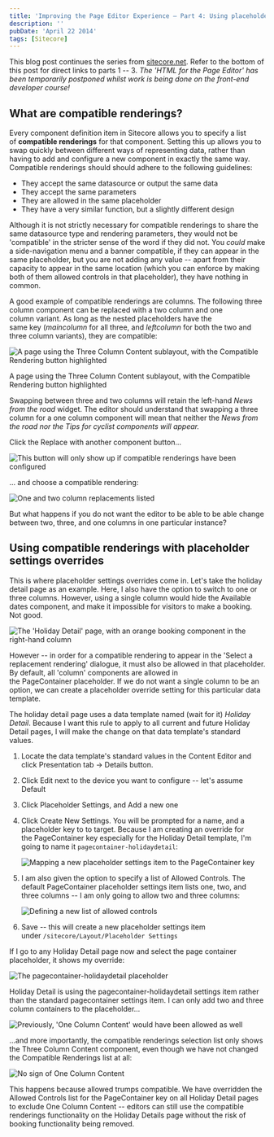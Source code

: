 ```yaml
---
title: 'Improving the Page Editor Experience – Part 4: Using placeholder settings overrides to change availability of compatible renderings'
description: ''
pubDate: 'April 22 2014'
tags: [Sitecore]
---
```


This blog post continues the series from [sitecore.net](https://www.sitecore.net/Community/Technical-Blogs/Martina-Welander-Sitecore-Blog.aspx). Refer to the bottom of this post for direct links to parts 1 -- 3. *The 'HTML for the Page Editor' has been temporarily postponed whilst work is being done on the front-end developer course!*

## What are compatible renderings?

Every component definition item in Sitecore allows you to specify a list of **compatible renderings** for that component. Setting this up allows you to swap quickly between different ways of representing data, rather than having to add and configure a new component in exactly the same way. Compatible renderings should should adhere to the following guidelines:

-   They accept the same datasource or output the same data
-   They accept the same parameters
-   They are allowed in the same placeholder
-   They have a very similar function, but a slightly different design

Although it is not strictly necessary for compatible renderings to share the same datasource type and rendering parameters, they would not be 'compatible' in the stricter sense of the word if they did not. You *could* make a side-navigation menu and a banner compatible, if they can appear in the same placeholder, but you are not adding any value -- apart from their capacity to appear in the same location (which you can enforce by making both of them allowed controls in that placeholder), they have nothing in common.

A good example of compatible renderings are columns. The following three column component can be replaced with a two column and one column variant. As long as the nested placeholders have the same key (*maincolumn* for all three, and *leftcolumn* for both the two and three column variants), they are compatible:

![A page using the Three Column Content sublayout, with the Compatible Rendering button highlighted](./images/2014/pe-1.png)

A page using the Three Column Content sublayout, with the Compatible Rendering button highlighted

Swapping between three and two columns will retain the left-hand *News from the road* widget. The editor should understand that swapping a three column for a one column component will mean that neither the *News from the road nor the *Tips for cyclist components will appear.**

Click the Replace with another component button...

![This button will only show up if compatible renderings have been configured](./images/2014/pe-v.png)

... and choose a compatible rendering:

![One and two column replacements listed](./images/2014/pe-2.png)

But what happens if you do not want the editor to be able to be able change between two, three, and one columns in one particular instance?

## Using compatible renderings with placeholder settings overrides

This is where placeholder settings overrides come in. Let's take the holiday detail page as an example. Here, I also have the option to switch to one or three columns. However, using a single column would hide the Available dates component, and make it impossible for visitors to make a booking. Not good.

![The 'Holiday Detail' page, with an orange booking component in the right-hand column](./images/2014/pe-3.png)

However -- in order for a compatible rendering to appear in the 'Select a replacement rendering' dialogue, it must also be allowed in that placeholder. By default, all 'column' components are allowed in the PageContainer placeholder. If we do not want a single column to be an option, we can create a placeholder override setting for this particular data template.

The holiday detail page uses a data template named (wait for it) *Holiday Detail*. Because I want this rule to apply to all current and future Holiday Detail pages, I will make the change on that data template's standard values.

1.  Locate the data template's standard values in the Content Editor and click Presentation tab → Details button.
2.  Click Edit next to the device you want to configure -- let's assume Default
3.  Click Placeholder Settings, and Add a new one
4.  Click Create New Settings. You will be prompted for a name, and a placeholder key to to target. Because I am creating an override for the PageContainer key especially for the Holiday Detail template, I'm going to name it `pagecontainer-holidaydetail`:

    ![Mapping a new placeholder settings item to the PageContainer key](./images/2014/pe-4.png)

5.  I am also given the option to specify a list of Allowed Controls. The default PageContainer placeholder settings item lists one, two, and three columns -- I am only going to allow two and three columns:

    ![ Defining a new list of allowed controls](./images/2014/pe-5.png)

6.  Save -- this will create a new placeholder settings item under `/sitecore/Layout/Placeholder Settings`

If I go to any Holiday Detail page now and select the page container placeholder, it shows my override:

![The pagecontainer-holidaydetail placeholder](./images/2014/pe-6.png)

Holiday Detail is using the pagecontainer-holidaydetail settings item rather than the standard pagecontainer settings item. I can only add two and three column containers to the placeholder...

![Previously, 'One Column Content' would have been allowed as well
](./images/2014/pe-7.png)

...and more importantly, the compatible renderings selection list only shows the Three Column Content component, even though we have not changed the Compatible Renderings list at all:

![No sign of One Column Content](./images/2014/pe-8.png)

This happens because allowed trumps compatible. We have overridden the Allowed Controls list for the PageContainer key on all Holiday Detail pages to exclude One Column Content -- editors can still use the compatible renderings functionality on the Holiday Details page without the risk of booking functionality being removed.